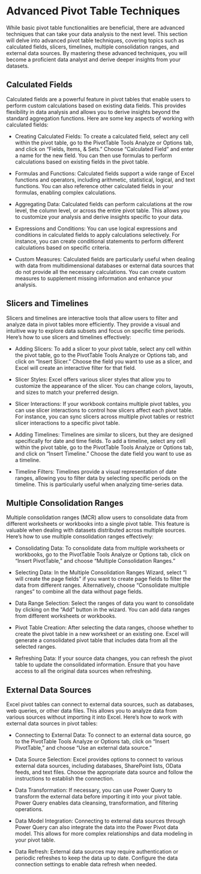 # Advanced Pivot Table Techniques



While basic pivot table functionalities are beneficial, there are advanced techniques that can take your data analysis to the next level. This section will delve into advanced pivot table techniques, covering topics such as calculated fields, slicers, timelines, multiple consolidation ranges, and external data sources. By mastering these advanced techniques, you will become a proficient data analyst and derive deeper insights from your datasets.

##  Calculated Fields

Calculated fields are a powerful feature in pivot tables that enable users to perform custom calculations based on existing data fields. This provides flexibility in data analysis and allows you to derive insights beyond the standard aggregation functions. Here are some key aspects of working with calculated fields:

*  Creating Calculated Fields: To create a calculated field, select any cell within the pivot table, go to the PivotTable Tools Analyze or Options tab, and click on "Fields, Items, & Sets." Choose "Calculated Field" and enter a name for the new field. You can then use formulas to perform calculations based on existing fields in the pivot table.

*  Formulas and Functions: Calculated fields support a wide range of Excel functions and operators, including arithmetic, statistical, logical, and text functions. You can also reference other calculated fields in your formulas, enabling complex calculations.

*  Aggregating Data: Calculated fields can perform calculations at the row level, the column level, or across the entire pivot table. This allows you to customize your analysis and derive insights specific to your data.

*  Expressions and Conditions: You can use logical expressions and conditions in calculated fields to apply calculations selectively. For instance, you can create conditional statements to perform different calculations based on specific criteria.

*  Custom Measures: Calculated fields are particularly useful when dealing with data from multidimensional databases or external data sources that do not provide all the necessary calculations. You can create custom measures to supplement missing information and enhance your analysis.

##  Slicers and Timelines

Slicers and timelines are interactive tools that allow users to filter and analyze data in pivot tables more efficiently. They provide a visual and intuitive way to explore data subsets and focus on specific time periods. Here's how to use slicers and timelines effectively:

*  Adding Slicers: To add a slicer to your pivot table, select any cell within the pivot table, go to the PivotTable Tools Analyze or Options tab, and click on "Insert Slicer." Choose the field you want to use as a slicer, and Excel will create an interactive filter for that field.

*  Slicer Styles: Excel offers various slicer styles that allow you to customize the appearance of the slicer. You can change colors, layouts, and sizes to match your preferred design.

*  Slicer Interactions: If your workbook contains multiple pivot tables, you can use slicer interactions to control how slicers affect each pivot table. For instance, you can sync slicers across multiple pivot tables or restrict slicer interactions to a specific pivot table.

*  Adding Timelines: Timelines are similar to slicers, but they are designed specifically for date and time fields. To add a timeline, select any cell within the pivot table, go to the PivotTable Tools Analyze or Options tab, and click on "Insert Timeline." Choose the date field you want to use as a timeline.

*  Timeline Filters: Timelines provide a visual representation of date ranges, allowing you to filter data by selecting specific periods on the timeline. This is particularly useful when analyzing time-series data.

##  Multiple Consolidation Ranges

Multiple consolidation ranges (MCR) allow users to consolidate data from different worksheets or workbooks into a single pivot table. This feature is valuable when dealing with datasets distributed across multiple sources. Here's how to use multiple consolidation ranges effectively:

*  Consolidating Data: To consolidate data from multiple worksheets or workbooks, go to the PivotTable Tools Analyze or Options tab, click on "Insert PivotTable," and choose "Multiple Consolidation Ranges."

*  Selecting Data: In the Multiple Consolidation Ranges Wizard, select "I will create the page fields" if you want to create page fields to filter the data from different ranges. Alternatively, choose "Consolidate multiple ranges" to combine all the data without page fields.

*  Data Range Selection: Select the ranges of data you want to consolidate by clicking on the "Add" button in the wizard. You can add data ranges from different worksheets or workbooks.

*  Pivot Table Creation: After selecting the data ranges, choose whether to create the pivot table in a new worksheet or an existing one. Excel will generate a consolidated pivot table that includes data from all the selected ranges.

*  Refreshing Data: If your source data changes, you can refresh the pivot table to update the consolidated information. Ensure that you have access to all the original data sources when refreshing.

##  External Data Sources

Excel pivot tables can connect to external data sources, such as databases, web queries, or other data files. This allows you to analyze data from various sources without importing it into Excel. Here's how to work with external data sources in pivot tables:

*  Connecting to External Data: To connect to an external data source, go to the PivotTable Tools Analyze or Options tab, click on "Insert PivotTable," and choose "Use an external data source."

*  Data Source Selection: Excel provides options to connect to various external data sources, including databases, SharePoint lists, OData feeds, and text files. Choose the appropriate data source and follow the instructions to establish the connection.

*  Data Transformation: If necessary, you can use Power Query to transform the external data before importing it into your pivot table. Power Query enables data cleansing, transformation, and filtering operations.

*  Data Model Integration: Connecting to external data sources through Power Query can also integrate the data into the Power Pivot data model. This allows for more complex relationships and data modeling in your pivot table.

*  Data Refresh: External data sources may require authentication or periodic refreshes to keep the data up to date. Configure the data connection settings to enable data refresh when needed.

